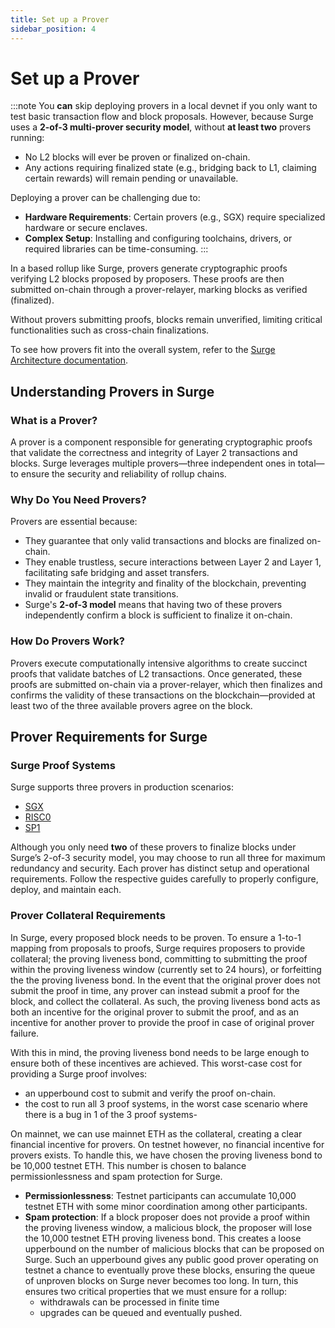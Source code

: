 ```yaml
---
title: Set up a Prover
sidebar_position: 4
---
```


# Set up a Prover

:::note
You **can** skip deploying provers in a local devnet if you only want to test basic transaction flow and block proposals. However, because Surge uses a **2-of-3 multi-prover security model**, without **at least two** provers running:
- No L2 blocks will ever be proven or finalized on-chain.
- Any actions requiring finalized state (e.g., bridging back to L1, claiming certain rewards) will remain pending or unavailable.

Deploying a prover can be challenging due to:
- **Hardware Requirements**: Certain provers (e.g., SGX) require specialized hardware or secure enclaves.
- **Complex Setup**: Installing and configuring toolchains, drivers, or required libraries can be time-consuming.
:::

In a based rollup like Surge, provers generate cryptographic proofs verifying L2 blocks proposed by proposers. These proofs are then submitted on-chain through a prover-relayer, marking blocks as verified (finalized).

Without provers submitting proofs, blocks remain unverified, limiting critical functionalities such as cross-chain finalizations.

To see how provers fit into the overall system, refer to the [Surge Architecture documentation](/docs/about/architecture).

## Understanding Provers in Surge

### What is a Prover?
A prover is a component responsible for generating cryptographic proofs that validate the correctness and integrity of Layer 2 transactions and blocks. Surge leverages multiple provers—three independent ones in total—to ensure the security and reliability of rollup chains.

### Why Do You Need Provers?
Provers are essential because:
- They guarantee that only valid transactions and blocks are finalized on-chain.
- They enable trustless, secure interactions between Layer 2 and Layer 1, facilitating safe bridging and asset transfers.
- They maintain the integrity and finality of the blockchain, preventing invalid or fraudulent state transitions.
- Surge's **2-of-3 model** means that having two of these provers independently confirm a block is sufficient to finalize it on-chain.

### How Do Provers Work?
Provers execute computationally intensive algorithms to create succinct proofs that validate batches of L2 transactions. Once generated, these proofs are submitted on-chain via a prover-relayer, which then finalizes and confirms the validity of these transactions on the blockchain—provided at least two of the three available provers agree on the block.

## Prover Requirements for Surge

### Surge Proof Systems

Surge supports three provers in production scenarios:

- [SGX](sgx-prover.mdx)
- [RISC0](risc0-prover.mdx)
- [SP1](sp1-prover.mdx)

Although you only need **two** of these provers to finalize blocks under Surge’s 2-of-3 security model, you may choose to run all three for maximum redundancy and security. Each prover has distinct setup and operational requirements. Follow the respective guides carefully to properly configure, deploy, and maintain each.


### Prover Collateral Requirements

In Surge, every proposed block needs to be proven. To ensure a 1-to-1 mapping from proposals to proofs, 
Surge requires proposers to provide collateral; the proving liveness bond, committing to submitting 
the proof within the proving liveness window (currently set to 24 hours), or forfeitting the the proving liveness bond. 
In the event that the original prover does not submit the proof in time, any prover can instead submit a proof for the block, and collect the collateral. 
As such, the proving liveness bond acts as both an incentive for the original prover to submit the proof, and as an incentive for another prover to provide the proof in case of original prover failure.

With this in mind, the proving liveness bond needs to be large enough to ensure both of these incentives are achieved. 
This worst-case cost for providing a Surge proof involves:

- an upperbound cost to submit and verify the proof on-chain.
- the cost to run all 3 proof systems, in the worst case scenario where there is a bug in 1 of the 3 proof systems-

On mainnet, we can use mainnet ETH as the collateral, creating a clear financial incentive for provers.
On testnet however, no financial incentive for provers exists. To handle this, we have chosen the proving liveness bond to be 10,000 testnet ETH. 
This number is chosen to balance permissionlessness and spam protection for Surge.

- **Permissionlessness**: Testnet participants can accumulate 10,000 testnet ETH with some minor coordination among other participants.
- **Spam protection**: If a block proposer does not provide a proof within the proving liveness window, a malicious block, the proposer will lose the 10,000 testnet ETH proving liveness bond. This creates a loose upperbound on the number of malicious blocks that can be proposed on Surge. Such an upperbound gives any public good prover operating on testnet a chance to eventually prove these blocks, ensuring the queue of unproven blocks on Surge never becomes too long. In turn, this ensures two critical properties that we must ensure for a rollup:
    - withdrawals can be processed in finite time
    - upgrades can be queued and eventually pushed.
